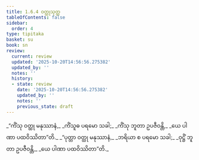 ```yaml
---
title: 1.6.4 ဝတ္ထုသုတ္တ
tableOfContents: false
sidebar:
  order: 4
type: tipitaka
basket: su
book: sn
review:
  current: review
  updated: '2025-10-20T14:56:56.275382'
  updated_by: ''
  notes: ''
  history:
  - state: review
    date: '2025-10-20T14:56:56.275382'
    updated_by: ''
    notes: ''
    previous_state: draft
---
```



<DynamicBreadcrumb />


<ReviewStatus review={frontmatter.review} showDetails={true} />

<HypothesisAnnotation frontmatter={frontmatter} />

<Division number="54" book="sn" e="ch" v="18" p="287">

<Paragraph number="294" type="verses" book="sn">
_“ကိံသု ဝတ္ထု မနုဿာနံ,_  
_ကိံသူဓ ပရမော သခါ;_  
_ကိံသု ဘူတာ ဥပဇီဝန္တိ,_  
_ယေ ပါဏာ ပထဝိဿိတာ”တိ._  

</Paragraph>

<Paragraph number="295" type="verses" book="sn">
_“ပုတ္တာ ဝတ္ထု မနုဿာနံ,_  
_ဘရိယာ စ ပရမော သခါ;_  
_ဝုဋ္ဌိံ ဘူတာ ဥပဇီဝန္တိ,_  
_ယေ ပါဏာ ပထဝိဿိတာ”တိ._
</Paragraph>
</Division>